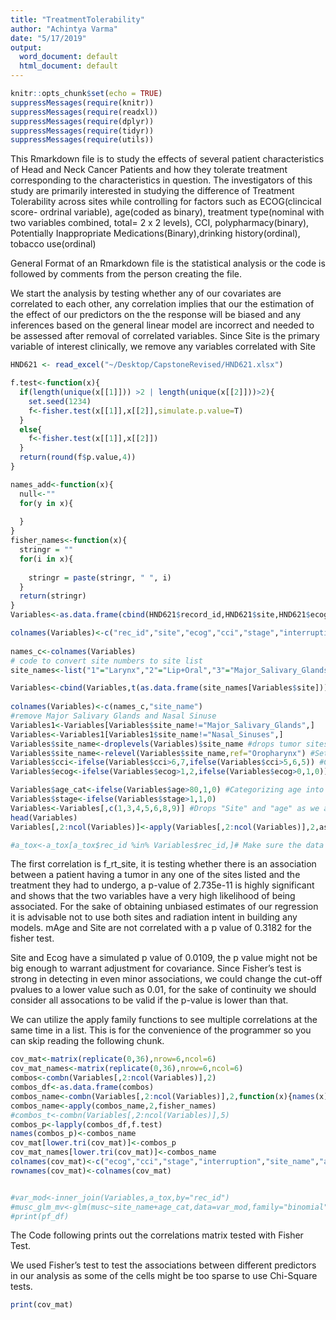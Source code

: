 ```yaml
---
title: "TreatmentTolerability"
author: "Achintya Varma"
date: "5/17/2019"
output:
  word_document: default
  html_document: default
---
```


```r
knitr::opts_chunk$set(echo = TRUE)
suppressMessages(require(knitr))
suppressMessages(require(readxl))
suppressMessages(require(dplyr))
suppressMessages(require(tidyr))
suppressMessages(require(utils))

```

This Rmarkdown file is to study the effects of several patient characteristics of Head and Neck Cancer Patients and how they tolerate treatment corresponding to the characteristics in question. The investigators of this study are primarily interested in studying the difference of Treatment Tolerability across sites while controlling for factors such as ECOG(clincical score- ordrinal variable), age(coded as binary), treatment type(nominal with two variables combined, total= 2 x 2 levels), CCI, polypharmacy(binary), Potentially Inappropriate Medications(Binary),drinking history(ordinal), tobacco use(ordinal)

General Format of an Rmarkdown file is the statistical analysis or the code is followed by comments from the person creating the file. 

We start the analysis by testing whether any of our covariates are correlated to each other, any correlation implies that our the estimation of the effect of our predictors on the the response will be biased and any inferences based on the general linear model are incorrect and needed to be assessed after removal of correlated variables. Since Site is the primary variable of interest clinically, we remove any variables correlated with Site

```r
HND621 <- read_excel("~/Desktop/CapstoneRevised/HND621.xlsx")

f.test<-function(x){
  if(length(unique(x[[1]])) >2 | length(unique(x[[2]]))>2){
    set.seed(1234)
    f<-fisher.test(x[[1]],x[[2]],simulate.p.value=T)
  }
  else{
    f<-fisher.test(x[[1]],x[[2]])
  }
  return(round(f$p.value,4))
} 

names_add<-function(x){
  null<-""
  for(y in x){
    
  }
}
fisher_names<-function(x){
  stringr = ""
  for(i in x){
  
    stringr = paste(stringr, " ", i)
  }
  return(stringr)
}
Variables<-as.data.frame(cbind(HND621$record_id,HND621$site,HND621$ecog,HND621$cci_excel,HND621$stagefinal8,HND621$interruption,HND621$age_at_rt_start))

colnames(Variables)<-c("rec_id","site","ecog","cci","stage","interruption","age")
 
names_c<-colnames(Variables)
# code to convert site numbers to site list
site_names<-list("1"="Larynx","2"="Lip+Oral","3"="Major_Salivary_Glands","4"="Nasopharynx","5"="Oropharynx","6"="Hypopharynx","7"="Nasal_Sinuses")

Variables<-cbind(Variables,t(as.data.frame(site_names[Variables$site]))) #uses the list above to convert the "numeric" values of the tumor sites to character type
                 
colnames(Variables)<-c(names_c,"site_name")
#remove Major Salivary Glands and Nasal Sinuse
Variables1<-Variables[Variables$site_name!="Major_Salivary_Glands",]
Variables<-Variables1[Variables1$site_name!="Nasal_Sinuses",]
Variables$site_name<-droplevels(Variables)$site_name #drops tumor sites we are not interested in analyzing
Variables$site_name<-relevel(Variables$site_name,ref="Oropharynx") #Sets the reference to the biggest site in our dataset
Variables$cci<-ifelse(Variables$cci>6,7,ifelse(Variables$cci>5,6,5)) #Cci greater than 7 is counted as one category
Variables$ecog<-ifelse(Variables$ecog>1,2,ifelse(Variables$ecog>0,1,0))#Ecog higher than 2 is counted as a single score

Variables$age_cat<-ifelse(Variables$age>80,1,0) #Categorizing age into 80+ vs 70-80
Variables$stage<-ifelse(Variables$stage>1,1,0)
Variables<-Variables[,c(1,3,4,5,6,8,9)] #Drops "Site" and "age" as we are interested in categorizing age and the character values of site
head(Variables)
Variables[,2:ncol(Variables)]<-apply(Variables[,2:ncol(Variables)],2,as.character) #convert all the predictors to characters as it is helpful to have characters to conduct logistic regressions

#a_tox<-a_tox[a_tox$rec_id %in% Variables$rec_id,]# Make sure the data frame with all our response variables has the same rows as our dataframes with all the predictors, a_tox was defined in a different .r file from the same project and is in the workspace
```
The first correlation is f_rt_site, it is testing whether there is an association between a patient having a tumor in any one of the sites listed and the treatment they had to undergo, a p-value of 2.735e-11 is highly significant and shows that the two variables have a very high likelihood of being associated. For the sake of obtaining unbiased estimates of our regression it is advisable not to use both sites and radiation intent in building any models.
mAge and Site are not correlated with a p value of 0.3182 for the fisher test. 

Site and Ecog have a simulated p value of 0.0109, the p value might not be big enough to warrant adjustment for covariance. Since Fisher's test is strong in detecting in even minor associations, we could change the cut-off pvalues to a lower value such as 0.01, for the sake of continuity we should consider all assocations to be valid if the p-value is lower than that. 

We can utilize the apply family functions to see multiple correlations at the same time in a list. This is for the convenience of the programmer so you can skip reading the following chunk.
```r


cov_mat<-matrix(replicate(0,36),nrow=6,ncol=6)
cov_mat_names<-matrix(replicate(0,36),nrow=6,ncol=6)
combos<-combn(Variables[,2:ncol(Variables)],2)
combos_df<-as.data.frame(combos)
combos_name<-combn(Variables[,2:ncol(Variables)],2,function(x){names(x)})
combos_name<-apply(combos_name,2,fisher_names)
#combos_t<-combn(Variables[,2:ncol(Variables)],5)
combos_p<-lapply(combos_df,f.test)
names(combos_p)<-combos_name
cov_mat[lower.tri(cov_mat)]<-combos_p
cov_mat_names[lower.tri(cov_mat)]<-combos_name
colnames(cov_mat)<-c("ecog","cci","stage","interruption","site_name","age_cat")
rownames(cov_mat)<-colnames(cov_mat)


#var_mod<-inner_join(Variables,a_tox,by="rec_id")
#musc_glm_mv<-glm(musc~site_name+age_cat,data=var_mod,family="binomial")
#print(pf_df)

```
The Code following prints out the correlations matrix tested with Fisher Test. 

We used Fisher's test to test the associations between different predictors in our analysis as some of the cells might be too sparse to use Chi-Square tests. 

```r
print(cov_mat)
```

